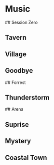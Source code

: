 # Music
<Accordion title="Peaceful">
## Session Zero
<YouTube id="dxwJuo_KejY" />

## Tavern
<YouTube id="orgikrTCKTc" />

## Village
<YouTube id="jyYnGLh5vL0" />

## Goodbye
<YouTube id="mFsQpCjRyvY" />

</Accordion>
<Accordion title="Environmentals">
## Forrest
<YouTube id="F8bYaMoQ2sM" />

## Thunderstorm
<YouTube id="w7_7pz5-Jk0" />

</Accordion>
<Accordion title="Combat">
## Arena
<YouTube id="3YO67uD8TAo" /> 

## Suprise
<YouTube id="sd1Otp7s1Fk" />

## Mystery
<YouTube id="7wBzL62Va1k" />

</Accordion>

## Coastal Town
<YouTube id="XO1MC0BS3K4" />